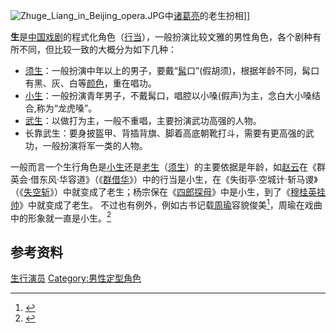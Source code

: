 {{refimprove|time=2020-01-30T09:50:30+08:00}}
{{about|戲劇角色[[行當|行當]]|其他意義|生}}
[[File:Zhuge_Liang_in_Beijing_opera.JPG|thumb]]中[[诸葛亮|诸葛亮]]的老生扮相]]

'''生'''是[[中国|中国]][[戏剧|戏剧]]的程式化角色（[[行当|行当]]），一般扮演比较文雅的男性角色，各个剧种有所不同，但比较一致的大概分为如下几种：

* [[须生|须生]]：一般扮演中年以上的男子，要戴“[[髯|髯]]口”(假胡须)，根据年龄不同，髯口有黑、灰、白等[[颜色|颜色]]，重在唱功。
* [[小生|小生]]：一般扮演青年男子，不戴髯口，唱腔以小嗓(假声)为主，念白大小嗓结合,称为“龙虎嗓”。
* [[武生|武生]]：以做打为主，一般不重唱，主要扮演武功高强的人物。
* 长靠武生：要身披盔甲、背插背旗、脚着高底朝靴打斗，需要有更高强的武功，一般扮演将军一类的人物。

一般而言一个生行角色是[[小生|小生]]还是[[老生|老生]]（[[须生|须生]]）的主要依据是年龄，如[[赵云|赵云]]在《群英会·借东风·华容道》（《[[群借华|群借华]]》）中的行当是小生，在《失街亭·空城计·斩马谡》（《[[失空斩|失空斩]]》）中就变成了老生；杨宗保在《[[四郎探母|四郎探母]]》中是小生，到了《[[穆桂英挂帅|穆桂英挂帅]]》中就变成了老生。
不过也有例外，例如古书记载[[周瑜|周瑜]]容貌俊美<ref name="zhouyu">{{cite book
|title=《人物志》|publisher=中华书局|year=2016|author=刘劭|isbn=9787101113228}}</ref>，周瑜在戏曲中的形象就一直是小生。<ref name="juese">{{cite book
|title=《中国京剧史》|publisher=中国戏剧出版社|year=2000|author=钮骠|isbn=9787104012689}}</ref>
==参考资料==
{{reflist}}
{{戏曲小作品}}

{{行當}}

[[Category:生行演员|]]
[[Category:男性定型角色|Category:男性定型角色]]